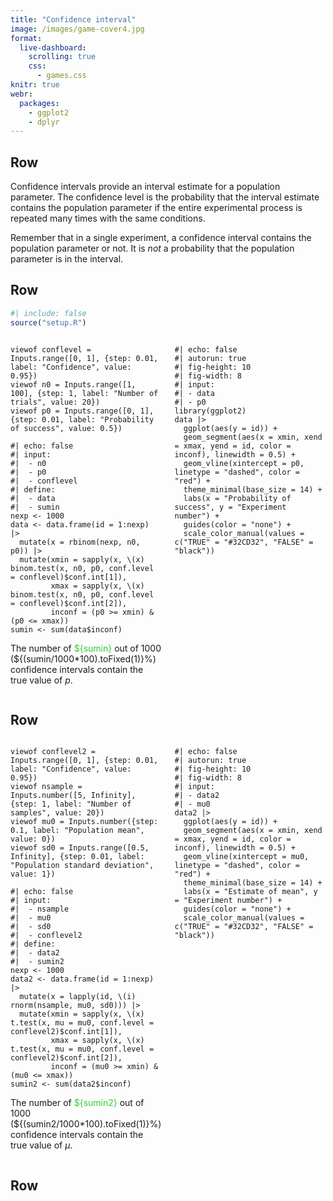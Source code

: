 ```yaml
---
title: "Confidence interval"
image: /images/game-cover4.jpg
format:
  live-dashboard:
    scrolling: true
    css:
      - games.css
knitr: true
webr:
  packages:
    - ggplot2
    - dplyr
---
```


## Row 

<i class="fas fa-info-circle"></i> Confidence intervals provide an interval estimate for a population parameter. The confidence level is the probability that the interval estimate contains the population parameter if the entire experimental process is repeated many times with the same conditions. 

<i class="fas fa-exclamation-circle"></i> Remember that in a single experiment, a confidence interval contains the population parameter or not. It is _not_ a probability that the population parameter is in the interval.


## Row



::: {.card  title="Binomial proportion confidence interval"}

```r
#| include: false
source("setup.R")
```
::: {.columns}
::: {.column width="50%"}

```ojs
viewof conflevel = Inputs.range([0, 1], {step: 0.01, label: "Confidence", value: 0.95})
viewof n0 = Inputs.range([1, 100], {step: 1, label: "Number of trials", value: 20})
viewof p0 = Inputs.range([0, 1], {step: 0.01, label: "Probability of success", value: 0.5})
```
```webr
#| echo: false
#| input: 
#|  - n0
#|  - p0
#|  - conflevel
#| define:
#|  - data
#|  - sumin
nexp <- 1000
data <- data.frame(id = 1:nexp) |> 
  mutate(x = rbinom(nexp, n0, p0)) |> 
  mutate(xmin = sapply(x, \(x) binom.test(x, n0, p0, conf.level = conflevel)$conf.int[1]),
         xmax = sapply(x, \(x) binom.test(x, n0, p0, conf.level = conflevel)$conf.int[2]),
         inconf = (p0 >= xmin) & (p0 <= xmax))
sumin <- sum(data$inconf)
```

The number of [${sumin}]{style="color:#32CD32;"} out of 1000 (\${(sumin/1000*100).toFixed(1)}%) confidence intervals contain the true value of $p$.

:::

::: {.column width="50%"}


```webr
#| echo: false
#| autorun: true
#| fig-height: 10
#| fig-width: 8
#| input: 
#| - data
#| - p0
library(ggplot2)
data |>
  ggplot(aes(y = id)) +
  geom_segment(aes(x = xmin, xend = xmax, yend = id, color = inconf), linewidth = 0.5) +
  geom_vline(xintercept = p0, linetype = "dashed", color = "red") +
  theme_minimal(base_size = 14) +
  labs(x = "Probability of success", y = "Experiment number") +
  guides(color = "none") + 
  scale_color_manual(values = c("TRUE" = "#32CD32", "FALSE" = "black"))
```

:::
:::

:::

## Row


::: {.card  title="Confidence interval for population mean"}

::: {.columns}
::: {.column width="50%"}

```ojs
viewof conflevel2 = Inputs.range([0, 1], {step: 0.01, label: "Confidence", value: 0.95})
viewof nsample = Inputs.number([5, Infinity], {step: 1, label: "Number of samples", value: 20})
viewof mu0 = Inputs.number({step: 0.1, label: "Population mean", value: 0})
viewof sd0 = Inputs.range([0.5, Infinity], {step: 0.01, label: "Population standard deviation", value: 1})
```
```webr
#| echo: false
#| input: 
#|  - nsample
#|  - mu0
#|  - sd0
#|  - conflevel2
#| define:
#|  - data2
#|  - sumin2
nexp <- 1000
data2 <- data.frame(id = 1:nexp) |> 
  mutate(x = lapply(id, \(i) rnorm(nsample, mu0, sd0))) |> 
  mutate(xmin = sapply(x, \(x) t.test(x, mu = mu0, conf.level = conflevel2)$conf.int[1]),
         xmax = sapply(x, \(x) t.test(x, mu = mu0, conf.level = conflevel2)$conf.int[2]),
         inconf = (mu0 >= xmin) & (mu0 <= xmax))
sumin2 <- sum(data2$inconf)
```

The number of [${sumin2}]{style="color:#32CD32;"} out of 1000 (\${(sumin2/1000*100).toFixed(1)}%) confidence intervals contain the true value of $\mu$.

:::

::: {.column width="50%"}


```webr
#| echo: false
#| autorun: true
#| fig-height: 10
#| fig-width: 8
#| input: 
#| - data2
#| - mu0
data2 |>
  ggplot(aes(y = id)) +
  geom_segment(aes(x = xmin, xend = xmax, yend = id, color = inconf), linewidth = 0.5) +
  geom_vline(xintercept = mu0, linetype = "dashed", color = "red") +
  theme_minimal(base_size = 14) +
  labs(x = "Estimate of mean", y = "Experiment number") +
  guides(color = "none") + 
  scale_color_manual(values = c("TRUE" = "#32CD32", "FALSE" = "black"))
```

:::
:::

:::


## Row